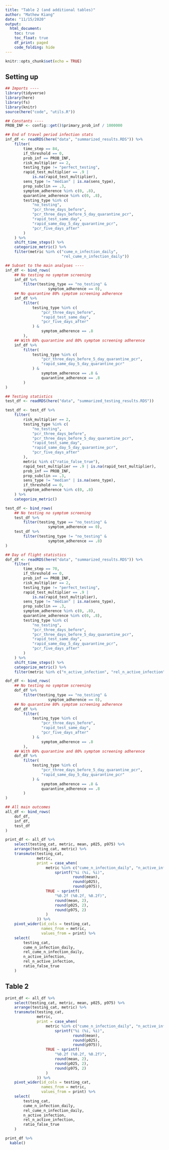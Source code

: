 ```yaml
---
title: "Table 2 (and additional tables)"
author: "Mathew Kiang"
date: "11/15/2020"
output:
  html_document:
    toc: true
    toc_float: true
    df_print: paged
    code_folding: hide
---
```


```r
knitr::opts_chunk$set(echo = TRUE)
```

## Setting up
```r
## Imports ----
library(tidyverse)
library(here)
library(fs)
library(knitr)
source(here("code", "utils.R"))

## Constants ----
PROB_INF <- config::get()$primary_prob_inf / 1000000

## End of travel period infection stats
inf_df <- readRDS(here("data", "summarized_results.RDS")) %>%
    filter(
        time_step == 84, 
        if_threshold == 0,
        prob_inf == PROB_INF,
        risk_multiplier == 2,
        testing_type != "perfect_testing",
        rapid_test_multiplier == .9 |
            is.na(rapid_test_multiplier),
        sens_type != "median" | is.na(sens_type),
        prop_subclin == .3,
        symptom_adherence %in% c(0, .8),
        quarantine_adherence %in% c(0, .8),
        testing_type %in% c(
            "no_testing",
            "pcr_three_days_before",
            "pcr_three_days_before_5_day_quarantine_pcr",
            "rapid_test_same_day",
            "rapid_same_day_5_day_quarantine_pcr",
            "pcr_five_days_after"
        )
    ) %>%
    shift_time_steps() %>%
    categorize_metric() %>%
    filter(metric %in% c("cume_n_infection_daily",
                         "rel_cume_n_infection_daily"))

## Subset to the main analyses ----
inf_df <- bind_rows(
    ## No testing no symptom screening
    inf_df %>%
        filter(testing_type == "no_testing" &
                   symptom_adherence == 0),
    ## No quarantine 80% symptom screening adherence
    inf_df %>%
        filter(
            testing_type %in% c(
                "pcr_three_days_before",
                "rapid_test_same_day",
                "pcr_five_days_after"
            ) & 
                symptom_adherence == .8
        ),
    ## With 80% quarantine and 80% symptom screening adherence
    inf_df %>% 
        filter(
            testing_type %in% c(
                "pcr_three_days_before_5_day_quarantine_pcr",
                "rapid_same_day_5_day_quarantine_pcr"
            ) & 
                symptom_adherence == .8 & 
                quarantine_adherence == .8
        )
) 

## Testing statistics 
test_df <- readRDS(here("data", "summarized_testing_results.RDS"))

test_df <- test_df %>%
    filter(
        risk_multiplier == 2,
        testing_type %in% c(
            "no_testing",
            "pcr_three_days_before",
            "pcr_three_days_before_5_day_quarantine_pcr",
            "rapid_test_same_day",
            "rapid_same_day_5_day_quarantine_pcr",
            "pcr_five_days_after"
        ), 
        metric %in% c("ratio_false_true"),
        rapid_test_multiplier == .9 | is.na(rapid_test_multiplier),
        prob_inf == PROB_INF,
        prop_subclin == .3, 
        sens_type != "median" | is.na(sens_type),
        if_threshold == 0,
        symptom_adherence %in% c(0, .8)
    ) %>%
    categorize_metric()

test_df <- bind_rows(
    ## No testing no symptom screening
    test_df %>%
        filter(testing_type == "no_testing" &
                   symptom_adherence == 0),
    test_df %>%
        filter(testing_type != "no_testing" &
                   symptom_adherence == .8)
) 

## Day of flight statistics
dof_df <- readRDS(here("data", "summarized_results.RDS")) %>%
    filter(
        time_step == 70, 
        if_threshold == 0,
        prob_inf == PROB_INF,
        risk_multiplier == 2,
        testing_type != "perfect_testing",
        rapid_test_multiplier == .9 |
            is.na(rapid_test_multiplier),
        sens_type != "median" | is.na(sens_type),
        prop_subclin == .3,
        symptom_adherence %in% c(0, .8),
        quarantine_adherence %in% c(0, .8),
        testing_type %in% c(
            "no_testing",
            "pcr_three_days_before",
            "pcr_three_days_before_5_day_quarantine_pcr",
            "rapid_test_same_day",
            "rapid_same_day_5_day_quarantine_pcr",
            "pcr_five_days_after"
        )
    ) %>%
    shift_time_steps() %>%
    categorize_metric() %>%
    filter(metric %in% c("n_active_infection", "rel_n_active_infection"))

dof_df <- bind_rows(
    ## No testing no symptom screening
    dof_df %>%
        filter(testing_type == "no_testing" &
                   symptom_adherence == 0),
    ## No quarantine 80% symptom screening adherence
    dof_df %>%
        filter(
            testing_type %in% c(
                "pcr_three_days_before",
                "rapid_test_same_day",
                "pcr_five_days_after"
            ) & 
                symptom_adherence == .8
        ),
    ## With 80% quarantine and 80% symptom screening adherence
    dof_df %>% 
        filter(
            testing_type %in% c(
                "pcr_three_days_before_5_day_quarantine_pcr",
                "rapid_same_day_5_day_quarantine_pcr"
            ) & 
                symptom_adherence == .8 & 
                quarantine_adherence == .8
        )
) 

## All main outcomes
all_df <- bind_rows(
    dof_df,
    inf_df,
    test_df
)

print_df <- all_df %>%
    select(testing_cat, metric, mean, p025, p975) %>%
    arrange(testing_cat, metric) %>%
    transmute(testing_cat,
              metric,
              print = case_when(
                  metric %in% c("cume_n_infection_daily", "n_active_infection") ~
                      sprintf("%i (%i, %i)",
                              round(mean),
                              round(p025),
                              round(p975)),
                  TRUE ~ sprintf(
                      "%0.2f (%0.2f, %0.2f)",
                      round(mean, 2),
                      round(p025, 2),
                      round(p975, 2)
                  )
              )) %>%
    pivot_wider(id_cols = testing_cat,
                names_from = metric,
                values_from = print) %>%
    select(
        testing_cat,
        cume_n_infection_daily,
        rel_cume_n_infection_daily,
        n_active_infection,
        rel_n_active_infection,
        ratio_false_true
    )
```

##  Table 2
```r
print_df <- all_df %>%
    select(testing_cat, metric, mean, p025, p975) %>%
    arrange(testing_cat, metric) %>%
    transmute(testing_cat,
              metric,
              print = case_when(
                  metric %in% c("cume_n_infection_daily", "n_active_infection") ~
                      sprintf("%i (%i, %i)",
                              round(mean),
                              round(p025),
                              round(p975)),
                  TRUE ~ sprintf(
                      "%0.2f (%0.2f, %0.2f)",
                      round(mean, 2),
                      round(p025, 2),
                      round(p975, 2)
                  )
              )) %>%
    pivot_wider(id_cols = testing_cat,
                names_from = metric,
                values_from = print) %>%
    select(
        testing_cat,
        cume_n_infection_daily,
        rel_cume_n_infection_daily,
        n_active_infection,
        rel_n_active_infection,
        ratio_false_true
    ) 

print_df %>%
  kable()
```
